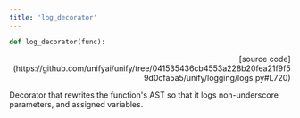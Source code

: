```yaml
---
title: 'log_decorator'
---
```


```python
def log_decorator(func):
```

<p align="right">[source code](https://github.com/unifyai/unify/tree/041535436cb4553a228b20fea21f9f59d0cfa5a5/unify/logging/logs.py#L720)</p>

Decorator that rewrites the function's AST so that it logs non-underscore
parameters, and assigned variables.